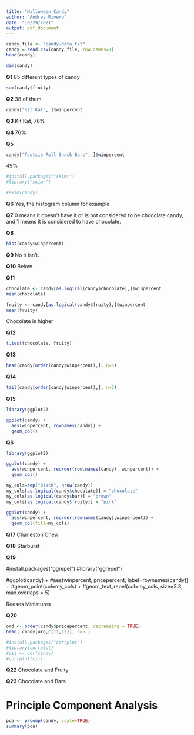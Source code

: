 ```yaml
---
title: "Halloween Candy"
author: "Andres Rivero"
date: "10/29/2021"
output: pdf_document
---
```

```r
candy_file <- "candy-data.txt"
candy = read.csv(candy_file, row.names=1)
head(candy)
```

```r
dim(candy)
```

**Q1**
85 different types of candy


```r
sum(candy$fruity)
```
**Q2**
38 of them



```r
candy["Kit Kat", ]$winpercent
```
**Q3**
Kit Kat, 76%

**Q4**
76%

**Q5**
```r
candy["Tootsie Roll Snack Bars", ]$winpercent
```
49%

```r
#install.packages("skimr")
#library("skimr")
```
```r
#skim(candy)
```
**Q6**
Yes, the histogram column for example


**Q7**
0 means it doesn't have it or is not considered to be chocolate candy, and 1 means it is considered to have chocolate.


**Q8**
```r
hist(candy$winpercent)
```
**Q9**
No it isn't.

**Q10**
Below

**Q11**
```r
chocolate <- candy[as.logical(candy$chocolate),]$winpercent
mean(chocolate)
```
```r
fruity <- candy[as.logical(candy$fruity),]$winpercent
mean(fruity)
```
Chocolate is higher

**Q12**
```r
t.test(chocolate, fruity)
```

**Q13**
```r
head(candy[order(candy$winpercent),], n=5)
```

**Q14**
```r
tail(candy[order(candy$winpercent),], n=5)
```

**Q15**
```r
library(ggplot2)

ggplot(candy) + 
  aes(winpercent, rownames(candy)) +
  geom_col()
```
**Q6**

```r
library(ggplot2)

ggplot(candy) + 
  aes(winpercent, reorder(row.names(candy), winpercent)) +
  geom_col()
```


```r
my_cols=rep("black", nrow(candy))
my_cols[as.logical(candy$chocolate)] = "chocolate"
my_cols[as.logical(candy$bar)] = "brown"
my_cols[as.logical(candy$fruity)] = "pink"
```

```r
ggplot(candy) + 
  aes(winpercent, reorder(rownames(candy),winpercent)) +
  geom_col(fill=my_cols) 
```
**Q17**
Charleston Chew

**Q18**
Starburst

**Q19**

#install.packages("ggrepel")
#library("ggrepel")

#ggplot(candy) +
  #aes(winpercent, pricepercent, label=rownames(candy)) +
  #geom_point(col=my_cols) + 
  #geom_text_repel(col=my_cols, size=3.3, max.overlaps = 5)

Reeses Miniatures


**Q20**
```r
ord <- order(candy$pricepercent, decreasing = TRUE)
head( candy[ord,c(11,12)], n=5 )
```


```r
#install.packages("corrplot")
#library(corrplot)
#cij <- cor(candy)
#corrplot(cij)
```
**Q22**
Chocolate and Fruity

**Q23**
Chocolate and Bars


# Principle Component Analysis
```r
pca <- prcomp(candy, scale=TRUE)
summary(pca)
```
